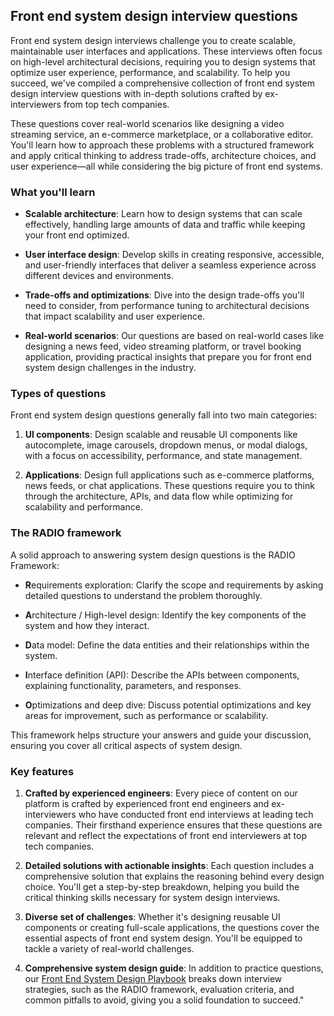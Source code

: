 ## Front end system design interview questions

Front end system design interviews challenge you to create scalable, maintainable user interfaces and applications. These interviews often focus on high-level architectural decisions, requiring you to design systems that optimize user experience, performance, and scalability. To help you succeed, we've compiled a comprehensive collection of front end system design interview questions with in-depth solutions crafted by ex-interviewers from top tech companies.

These questions cover real-world scenarios like designing a video streaming service, an e-commerce marketplace, or a collaborative editor. You'll learn how to approach these problems with a structured framework and apply critical thinking to address trade-offs, architecture choices, and user experience—all while considering the big picture of front end systems.

### What you'll learn

- **Scalable architecture**: Learn how to design systems that can scale effectively, handling large amounts of data and traffic while keeping your front end optimized.

- **User interface design**: Develop skills in creating responsive, accessible, and user-friendly interfaces that deliver a seamless experience across different devices and environments.

- **Trade-offs and optimizations**: Dive into the design trade-offs you'll need to consider, from performance tuning to architectural decisions that impact scalability and user experience.

- **Real-world scenarios**: Our questions are based on real-world cases like designing a news feed, video streaming platform, or travel booking application, providing practical insights that prepare you for front end system design challenges in the industry.

### Types of questions

Front end system design questions generally fall into two main categories:

1. **UI components**: Design scalable and reusable UI components like autocomplete, image carousels, dropdown menus, or modal dialogs, with a focus on accessibility, performance, and state management.

2. **Applications**: Design full applications such as e-commerce platforms, news feeds, or chat applications. These questions require you to think through the architecture, APIs, and data flow while optimizing for scalability and performance.

### The RADIO framework

A solid approach to answering system design questions is the RADIO Framework:

- **R**equirements exploration: Clarify the scope and requirements by asking detailed questions to understand the problem thoroughly.

- **A**rchitecture / High-level design: Identify the key components of the system and how they interact.

- **D**ata model: Define the data entities and their relationships within the system.

- **I**nterface definition (API): Describe the APIs between components, explaining functionality, parameters, and responses.

- **O**ptimizations and deep dive: Discuss potential optimizations and key areas for improvement, such as performance or scalability.

This framework helps structure your answers and guide your discussion, ensuring you cover all critical aspects of system design.

### Key features

1. **Crafted by experienced engineers**: Every piece of content on our platform is crafted by experienced front end engineers and ex-interviewers who have conducted front end interviews at leading tech companies. Their firsthand experience ensures that these questions are relevant and reflect the expectations of front end interviewers at top tech companies.

2. **Detailed solutions with actionable insights**: Each question includes a comprehensive solution that explains the reasoning behind every design choice. You'll get a step-by-step breakdown, helping you build the critical thinking skills necessary for system design interviews.

3. **Diverse set of challenges**: Whether it's designing reusable UI components or creating full-scale applications, the questions cover the essential aspects of front end system design. You'll be equipped to tackle a variety of real-world challenges.

4. **Comprehensive system design guide**: In addition to practice questions, our [Front End System Design Playbook](/front-end-system-design-playbook) breaks down interview strategies, such as the RADIO framework, evaluation criteria, and common pitfalls to avoid, giving you a solid foundation to succeed."
